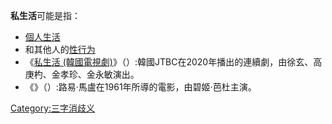 '''私生活'''可能是指：
*[[個人生活|個人生活]]
*和其他人的[[人类性行为|性行为]]
*《[[私生活_(韓國電視劇)|私生活 (韓國電視劇)]]》（{{lang-ko|사생활}}）:韓國JTBC在2020年播出的連續劇，由徐玄、高庚杓、金孝珍、金永敏演出。
*《{{le|私生活 (1961年電影)|Vie privée}}》（{{lang-fr|Vie privée}}）:路易·馬盧在1961年所導的電影，由碧姬·芭杜主演。

[[Category:三字消歧义|Category:三字消歧义]]